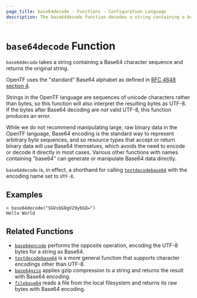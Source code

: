 ```yaml
---
page_title: base64decode - Functions - Configuration Language
description: The base64decode function decodes a string containing a base64 sequence.
---
```


# `base64decode` Function

`base64decode` takes a string containing a Base64 character sequence and
returns the original string.

OpenTF uses the "standard" Base64 alphabet as defined in
[RFC 4648 section 4](https://tools.ietf.org/html/rfc4648#section-4).

Strings in the OpenTF language are sequences of unicode characters rather
than bytes, so this function will also interpret the resulting bytes as
UTF-8. If the bytes after Base64 decoding are _not_ valid UTF-8, this function
produces an error.

While we do not recommend manipulating large, raw binary data in the OpenTF
language, Base64 encoding is the standard way to represent arbitrary byte
sequences, and so resource types that accept or return binary data will use
Base64 themselves, which avoids the need to encode or decode it directly in
most cases. Various other functions with names containing "base64" can generate
or manipulate Base64 data directly.

`base64decode` is, in effect, a shorthand for calling
[`textdecodebase64`](/docs/language/functions/textdecodebase64) with the encoding name set to
`UTF-8`.

## Examples

```
> base64decode("SGVsbG8gV29ybGQ=")
Hello World
```

## Related Functions

* [`base64encode`](/docs/language/functions/base64encode) performs the opposite operation,
  encoding the UTF-8 bytes for a string as Base64.
* [`textdecodebase64`](/docs/language/functions/textdecodebase64) is a more general function that
  supports character encodings other than UTF-8.
* [`base64gzip`](/docs/language/functions/base64gzip) applies gzip compression to a string
  and returns the result with Base64 encoding.
* [`filebase64`](/docs/language/functions/filebase64) reads a file from the local filesystem
  and returns its raw bytes with Base64 encoding.
